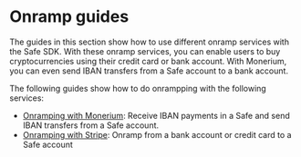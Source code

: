 
# Onramp guides

The guides in this section show how to use different onramp services with the Safe SDK. 
With these onramp services, you can enable users to buy cryptocurrencies using their credit card or bank account.
With Monerium, you can even send IBAN transfers from a Safe account to a bank account.

The following guides show how to do onrampping with the following services:
- [Onramping with Monerium](./onramp-kit/guides/monerium.mdx): Receive IBAN payments in a Safe and send IBAN transfers from a Safe account.
- [Onramping with Stripe](./onramp-kit/guides/stripe.mdx): Onramp from a bank account or credit card to a Safe account

